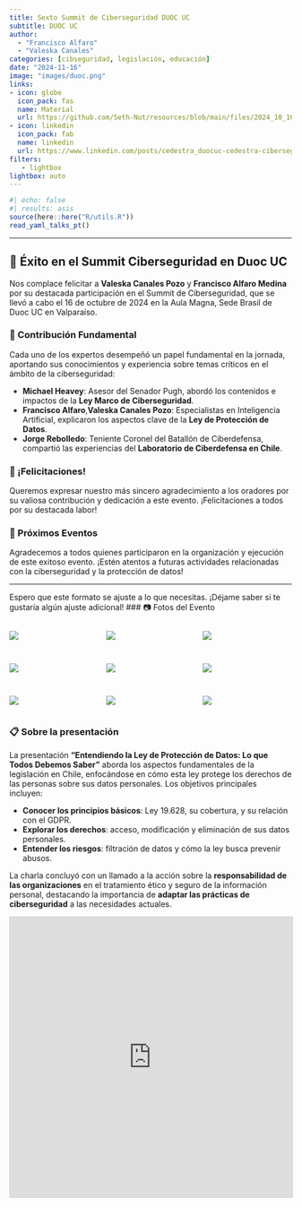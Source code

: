 ```yaml
---
title: Sexto Summit de Ciberseguridad DUOC UC 
subtitle: DUOC UC 
author: 
  - "Francisco Alfaro"
  - "Valeska Canales"
categories: [cibseguridad, legislación, educación]
date: "2024-11-16"
image: "images/duoc.png"
links:
- icon: globe
  icon_pack: fas
  name: Material
  url: https://github.com/Seth-Nut/resources/blob/main/files/2024_10_16_ley_proteccion_datos.pdf
- icon: linkedin
  icon_pack: fab
  name: linkedin
  url: https://www.linkedin.com/posts/cedestra_duocuc-cedestra-ciberseguridad-activity-7252401796315250689-etOY?utm_source=share&utm_medium=member_desktop
filters:
   - lightbox
lightbox: auto
---
```



```r
#| echo: false
#| results: asis
source(here::here("R/utils.R"))
read_yaml_talks_pt()
```


------------------------------------------------------------------------




## 🎉 Éxito en el Summit Ciberseguridad en Duoc UC

Nos complace felicitar a **Valeska Canales Pozo** y **Francisco Alfaro Medina** por su destacada participación en el Summit de Ciberseguridad, que se llevó a cabo el 16 de octubre de 2024 en la Aula Magna, Sede Brasil de Duoc UC en Valparaíso.

### 🌟 Contribución Fundamental

Cada uno de los expertos desempeñó un papel fundamental en la jornada, aportando sus conocimientos y experiencia sobre temas críticos en el ámbito de la ciberseguridad:

- **Michael Heavey**: Asesor del Senador Pugh, abordó los contenidos e impactos de la **Ley Marco de Ciberseguridad**.
- **Francisco Alfaro**,**Valeska Canales Pozo**: Especialistas en Inteligencia Artificial, explicaron los aspectos clave de la **Ley de Protección de Datos**. 
- **Jorge Rebolledo**: Teniente Coronel del Batallón de Ciberdefensa, compartió las experiencias del **Laboratorio de Ciberdefensa en Chile**.

### 👏 ¡Felicitaciones!

Queremos expresar nuestro más sincero agradecimiento a los oradores por su valiosa contribución y dedicación a este evento. ¡Felicitaciones a todos por su destacada labor!

### 📅 Próximos Eventos

Agradecemos a todos quienes participaron en la organización y ejecución de este exitoso evento. ¡Estén atentos a futuras actividades relacionadas con la ciberseguridad y la protección de datos!

---

Espero que este formato se ajuste a lo que necesitas. ¡Déjame saber si te gustaría algún ajuste adicional!
### 📷 Fotos del Evento

::: {style="display: grid; grid-template-columns: repeat(3, 1fr); grid-gap: 1em;"}

![](images/img_01.jpg){group="my-gallery"}

![](images/img_02.jpg){group="my-gallery"}

![](images/img_05.jpg){group="my-gallery"}

![](images/img_03.jpg){group="my-gallery"}

![](images/img_07.jpg){group="my-gallery"}

![](images/img_10.jpg){group="my-gallery"}

![](images/img_04.jpg){group="my-gallery"}

![](images/img_11.jpg){group="my-gallery"}

![](images/img_06.jpg){group="my-gallery"}





:::


### 📋 Sobre la presentación

La presentación **"Entendiendo la Ley de Protección de Datos: Lo que Todos Debemos Saber"** aborda los aspectos fundamentales de la legislación en Chile, enfocándose en cómo esta ley protege los derechos de las personas sobre sus datos personales. Los objetivos principales incluyen:

- **Conocer los principios básicos**: Ley 19.628, su cobertura, y su relación con el GDPR.
- **Explorar los derechos**: acceso, modificación y eliminación de sus datos personales.
- **Entender los riesgos**: filtración de datos y cómo la ley busca prevenir abusos.

La charla concluyó con un llamado a la acción sobre la **responsabilidad de las organizaciones** en el tratamiento ético y seguro de la información personal, destacando la importancia de **adaptar las prácticas de ciberseguridad** a las necesidades actuales.

<iframe src="https://www.slideshare.net/slideshow/embed_code/key/hTmkePNQttiY5z?hostedIn=slideshare&page=upload" width="700" height="500" frameborder="0" marginwidth="0" marginheight="0" scrolling="no" style="border:1px solid #CCC; border-width:1px; margin-bottom:5px; max-width: 100%;" allowfullscreen> </iframe>

